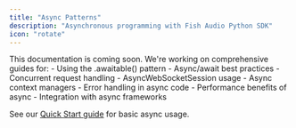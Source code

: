 ```yaml
---
title: "Async Patterns"
description: "Asynchronous programming with Fish Audio Python SDK"
icon: "rotate"
---
```


<Note>
This documentation is coming soon. We're working on comprehensive guides for:
- Using the .awaitable() pattern
- Async/await best practices
- Concurrent request handling
- AsyncWebSocketSession usage
- Async context managers
- Error handling in async code
- Performance benefits of async
- Integration with async frameworks
</Note>

See our [Quick Start guide](/developer-platform/sdks/python/quickstart#async-example) for basic async usage.